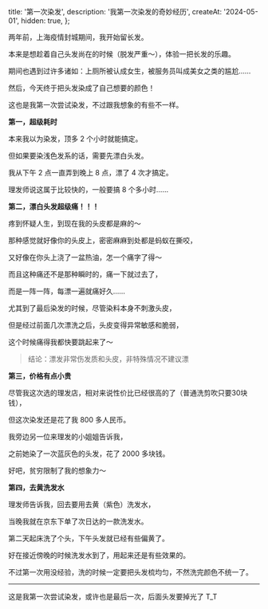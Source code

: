   title: '第一次染发',
  description: '我第一次染发的奇妙经历',
  createAt: '2024-05-01',
  hidden: true,
};

两年前，上海疫情封城期间，我开始留长发。

本来是想趁着自己头发尚在的时候（脱发严重～），体验一把长发的乐趣。

期间也遇到过许多诸如：上厕所被认成女生，被服务员叫成美女之类的尴尬……

然后，今天终于把头发染成了自己想要的颜色！

这也是我第一次尝试染发，不过跟我想象的有些不一样。 ​


<WrappedImage src={platinum.src} alt="最终效果" maxWidth="360px" />

**第一，超级耗时**

本来我以为染发，顶多 2 个小时就能搞定​。

但如果要染浅色发系的话，需要先漂白头发。

我从下午 2 点一直弄到晚上 8 点，漂了 4 次才搞定。

理发师说这属于比较快的，一般要搞 8 个多小时……

**第二，漂白头发超级痛！！！**

疼到怀疑人生，到现在我的头皮都是麻的～

那种感觉就好像你的头皮上，密密麻麻到处都是蚂蚁在撕咬，

又好像在你头上浇了一盆热油，怎一个痛字了得～

而且这种痛还不是那种瞬时的，痛一下就过去了，

而是一阵一阵，每漂一遍就痛好久……

尤其到了最后染发的时候，尽管染料本身不刺激头皮，

但是经过前面几次漂洗之后，头皮变得异常敏感和脆弱，

这个时候痛得我都快要跳起来了～

> 结论：漂发非常伤发质和头皮，非特殊情况不建议漂

**第三，价格有点小贵**

​尽管我这次选的理发店，相对来说性价比已经很高的了（普通洗剪吹只要30块钱），

但这次染发还是花了我 800 多人民币。

我旁边另一位来理发的小姐姐告诉我，

之前她染了一次蓝灰色的头发，花了 2000 多块钱。

好吧，贫穷限制了我的想象力～

**第四，去黄洗发水**

理发师告诉我，回去要用去黄（紫色）洗发水，

当晚我就在京东下单了次日达的一款洗发水。


<WrappedImage src={shampoo.src} alt="去黄原理" maxWidth="320px" />

第二天起床洗了个头，下午头发就已经有些偏黄了。

好在接近傍晚的时候洗发水到了，用起来还是有些效果的。

不过第一次用没经验，洗的时候一定要把头发梳均匀，不然洗完颜色不统一了。

---

这是我第一次尝试染发，或许也是最后一次，后面头发要掉光了 T_T
